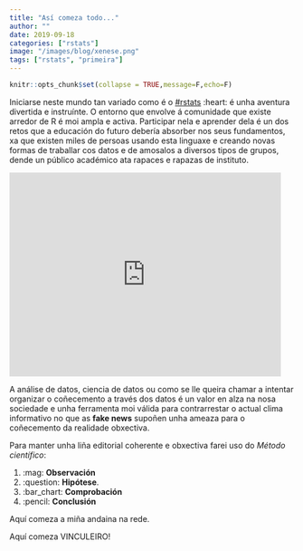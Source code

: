 ```yaml
---
title: "Así comeza todo..."
author: ""
date: 2019-09-18
categories: ["rstats"]
image: "/images/blog/xenese.png"
tags: ["rstats", "primeira"] 
---
```


```r
knitr::opts_chunk$set(collapse = TRUE,message=F,echo=F)
```



Iniciarse neste mundo tan variado como é o  [#rstats](https://twitter.com/hashtag/rstat) :heart: é unha aventura divertida e instruínte. O entorno que envolve á comunidade que existe arredor de R é moi ampla e activa. Participar nela e aprender dela é un dos retos que a educación do futuro debería absorber nos seus fundamentos, xa que existen miles de persoas usando esta linguaxe e creando novas formas de traballar cos datos e de amosalos a diversos tipos de grupos, dende un público académico ata rapaces e rapazas de instituto.




<iframe src="https://giphy.com/embed/hXG93399r19vi" width="480" height="360" frameBorder="0" class="giphy-embed" allowFullScreen></iframe>


<!-- `r blogdown::shortcode("tweet", "928447584712253440")` -->


A análise de datos, ciencia de datos ou como se lle queira chamar a intentar organizar o coñecemento a través dos datos é un valor en alza na nosa sociedade e unha ferramenta moi válida para contrarrestar o actual clima informativo no que as **fake news** supoñen unha ameaza para o coñecemento da realidade obxectiva.


Para manter unha liña editorial coherente e obxectiva farei uso do *Método científico*:

1. :mag: **Observación**
2. :question: **Hipótese**.
3. :bar_chart: **Comprobación** 
4. :pencil: **Conclusión** 




Aquí comeza a miña andaina na rede. 

Aquí comeza VINCULEIRO!




